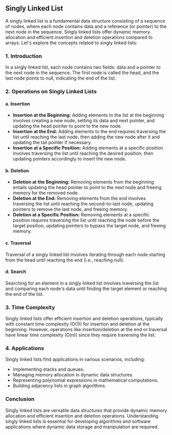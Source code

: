 ## Singly Linked List

A singly linked list is a fundamental data structure consisting of a sequence of nodes, where each node contains data and a reference (or pointer) to the next node in the sequence. Singly linked lists offer dynamic memory allocation and efficient insertion and deletion operations compared to arrays. Let's explore the concepts related to singly linked lists:

### 1. Introduction

In a singly linked list, each node contains two fields: data and a pointer to the next node in the sequence. The first node is called the head, and the last node points to null, indicating the end of the list.

### 2. Operations on Singly Linked Lists

#### a. Insertion

- **Insertion at the Beginning:** Adding elements to the list at the beginning involves creating a new node, setting its data and next pointer, and updating the head pointer to point to the new node.
- **Insertion at the End:** Adding elements to the end requires traversing the list until reaching the last node, then adding the new node after it and updating the tail pointer if necessary.
- **Insertion at a Specific Position:** Adding elements at a specific position involves traversing the list until reaching the desired position, then updating pointers accordingly to insert the new node.

#### b. Deletion

- **Deletion at the Beginning:** Removing elements from the beginning entails updating the head pointer to point to the next node and freeing memory for the removed node.
- **Deletion at the End:** Removing elements from the end involves traversing the list until reaching the second-to-last node, updating pointers to remove the last node, and freeing memory.
- **Deletion at a Specific Position:** Removing elements at a specific position requires traversing the list until reaching the node before the target position, updating pointers to bypass the target node, and freeing memory.

#### c. Traversal

Traversal of a singly linked list involves iterating through each node starting from the head until reaching the end (i.e., reaching null).

#### d. Search

Searching for an element in a singly linked list involves traversing the list and comparing each node's data until finding the target element or reaching the end of the list.

### 3. Time Complexity

Singly linked lists offer efficient insertion and deletion operations, typically with constant time complexity (O(1)) for insertion and deletion at the beginning. However, operations like insertion/deletion at the end or traversal have linear time complexity (O(n)) since they require traversing the list.

### 4. Applications

Singly linked lists find applications in various scenarios, including:

- Implementing stacks and queues.
- Managing memory allocation in dynamic data structures.
- Representing polynomial expressions in mathematical computations.
- Building adjacency lists in graph algorithms.

### Conclusion

Singly linked lists are versatile data structures that provide dynamic memory allocation and efficient insertion and deletion operations. Understanding singly linked lists is essential for developing algorithms and software applications where dynamic data storage and manipulation are required.
